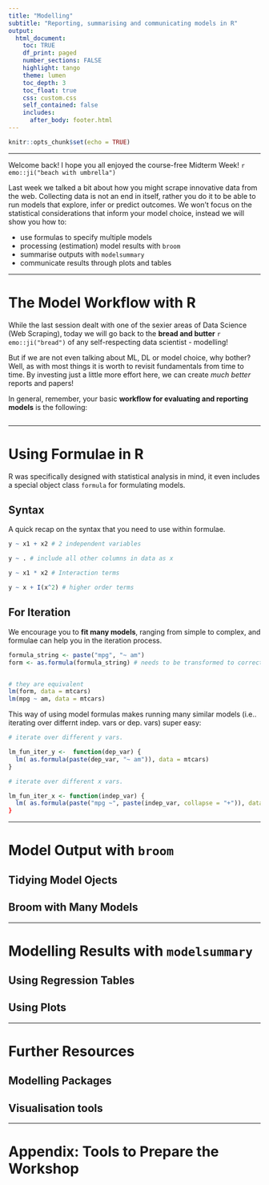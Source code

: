 ```yaml
---
title: "Modelling"
subtitle: "Reporting, summarising and communicating models in R"
output: 
  html_document:
    toc: TRUE
    df_print: paged
    number_sections: FALSE
    highlight: tango
    theme: lumen
    toc_depth: 3
    toc_float: true
    css: custom.css 
    self_contained: false
    includes:
      after_body: footer.html
---
```


```r
knitr::opts_chunk$set(echo = TRUE)
```
***
Welcome back! I hope you all enjoyed the course-free Midterm Week! `r emo::ji("beach with umbrella")`

Last week we talked a bit about how you might scrape innovative data from the web. Collecting data is not an end in itself, rather you do it to be able to run models that explore, infer or predict outcomes. We won't focus on the statistical considerations that inform your model choice, instead we will show you how to: 

* use formulas to specify multiple models
* processing (estimation) model results with `broom`
* summarise outputs with `modelsummary`
* communicate results through plots and tables

***
# The Model Workflow with R

While the last session dealt with one of the sexier areas of Data Science (Web Scraping), today we will go back to the **bread and butter** `r emo::ji("bread")` of any self-respecting data scientist - modelling! 

But if we are not even talking about ML, DL or model choice, why bother? Well, as with most things it is worth to revisit fundamentals from time to time. By investing just a little more effort here, we can create *much better* reports and papers! 

In general, remember, your basic **workflow for evaluating and reporting models** is the following:

```r

```

***
# Using Formulae in R 

R was specifically designed with statistical analysis in mind, it even includes a special object class `formula` for formulating models.

## Syntax

A quick recap on the syntax that you need to use within formulae.

```r
y ~ x1 + x2 # 2 independent variables

y ~ . # include all other columns in data as x

y ~ x1 * x2 # Interaction terms

y ~ x + I(x^2) # higher order terms
```

## For Iteration 

We encourage you to **fit many models**, ranging from simple to complex, and formulae can help you in the iteration process. 

```r
formula_string <- paste("mpg", "~ am")
form <- as.formula(formula_string) # needs to be transformed to correct class


# they are equivalent 
lm(form, data = mtcars)
lm(mpg ~ am, data = mtcars)
```
This way of using model formulas makes running many similar models (i.e.. iterating over differnt indep. vars or dep. vars) super easy:

```r
# iterate over different y vars.

lm_fun_iter_y <-  function(dep_var) {
  lm( as.formula(paste(dep_var, "~ am")), data = mtcars)
}

# iterate over different x vars. 

lm_fun_iter_x <- function(indep_var) {
  lm( as.formula(paste("mpg ~", paste(indep_var, collapse = "+")), data = mtcars)
}
```

***
# Model Output with `broom`

## Tidying Model Ojects

## Broom with Many Models

***
# Modelling Results with `modelsummary`

## Using Regression Tables

## Using Plots

***
# Further Resources 

## Modelling Packages

## Visualisation tools

***
# Appendix: Tools to Prepare the Workshop